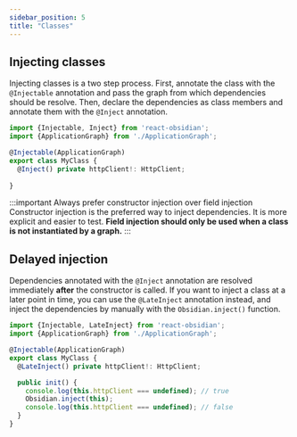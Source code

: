 ```yaml
---
sidebar_position: 5
title: "Classes"
---
```


## Injecting classes
Injecting classes is a two step process. First, annotate the class with the `@Injectable` annotation and pass the graph from which dependencies should be resolve. Then, declare the dependencies as class members and annotate them with the `@Inject` annotation.

```ts
import {Injectable, Inject} from 'react-obsidian';
import {ApplicationGraph} from './ApplicationGraph';

@Injectable(ApplicationGraph)
export class MyClass {
  @Inject() private httpClient!: HttpClient;
  
}
```

:::important Always prefer constructor injection over field injection
Constructor injection is the preferred way to inject dependencies. It is more explicit and easier to test. **Field injection should only be used when a class is not instantiated by a graph.**
:::

## Delayed injection
Dependencies annotated with the `@Inject` annotation are resolved immediately **after** the constructor is called. If you want to inject a class at a later point in time, you can use the `@LateInject` annotation instead, and inject the dependencies by manually with the `Obsidian.inject()` function.

```ts
import {Injectable, LateInject} from 'react-obsidian';
import {ApplicationGraph} from './ApplicationGraph';

@Injectable(ApplicationGraph)
export class MyClass {
  @LateInject() private httpClient!: HttpClient;

  public init() {
    console.log(this.httpClient === undefined); // true
    Obsidian.inject(this);
    console.log(this.httpClient === undefined); // false
  }
}
```

